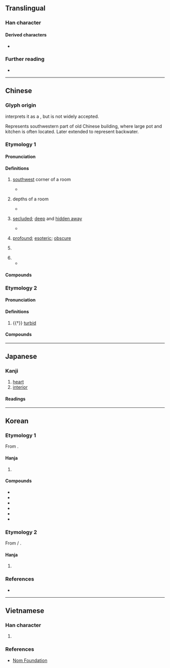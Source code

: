 {{also|奥}}
{{character info}}
==Translingual==
{{ja-forms|[[奥]]|[[奥]]|奧}}

===Han character===
{{Han char|rn=37|rad=大|as=10|sn=13|four=27430|canj=HBK|ids=⿱⿵⿱丿冂釆大}}

====Derived characters====
* {{l|mul|[[𠆇]], [[𨞓]], [[𡒃]], [[𡪿]], [[嶴]], [[擙]], [[㜩]], [[㠗]], [[䐿]], [[𣋉]], [[𣤡]], [[燠]], [[𪴃]], [[𪼣]], [[𤺾]], [[䉛]], [[䜒]], [[𣡉]], [[䴈]], [[𩼈]], [[噢]], [[墺]], [[澳]], [[懊]]}}

===Further reading===
* {{Han ref|kx=0253.190|dkj=05985|dj=0515.140|hdz=10547.031|uh=5967|ud=22887|bh=B6F8|bd=46840}}

----

==Chinese==
{{zh-forms|s=奥|ss=𫤭}}

===Glyph origin===
{{Han etym}}
''{{w|Shuowen}}'' interprets it as a {{Han compound|宀|𢍏|c1=s|c2=p|t1=roof|ls=psc}}, but is not widely accepted.

Represents southwestern part of old Chinese building, where large pot and kitchen is often located. Later extended to represent backwater.

===Etymology 1===

====Pronunciation====
{{zh-pron
|m=ào
|m-s=ngao4
|c=ou3
|c-t=au1
|g=ngau4
|h=pfs=o;gd=au4
|j=ghau3
|mb=āu/ngāu
|md=ó̤
|mn=ml,jj,tw:ò/tw,xm,jj:àu
|mn_note=ò - literary; àu - vernacular
|mn-t=o3
|w=2au
|x=ngau4
|mc=y
|oc=1,1
|cat=a,n,pn
}}

====Definitions====
{{head|zh|Han character}}

# {{zh-o}} [[southwest]] corner of a room
#* {{zh-x|奧 窔 之 間，簟 席 之 上，斂 然 聖 王 之 文 章 具 焉，佛 然 平 世 之 俗 起 焉。|...then by merely facing toward the south wall of his room and sitting upon his mat, the full array of forms and outward signs of the sage king would gather about him, and because of him the customs of a tranquil age would develop abundantly. (translation by John Knoblock)|ref=Xunzi}}
# {{zh-o}} depths of a room
#* {{zh-x|涼 風 始 至，蟋蟀 居 奧。|ref=Huainanzi}}
# {{zh-o}} [[secluded]]; [[deep]] and [[hidden away]]
#* {{zh-x|武都 仙 鎮，龍墟 奧 域。||ref={{w2|zh|王勃}} ({{w|Wang Bo (poet)|Wang Bo}}), {{lang|zh|《益州綿竹縣武都山淨慧寺碑》}}|CL}}
# {{zh-no-solo}} [[profound]]; [[esoteric]]; [[obscure]]
#: {{zh-x|深奧|abstruse; profound; recondite}}
# {{zh-short|奧林匹克|[[Olympics]]}}
#: {{zh-x|^奧運會|the Olympic Games}}
#: {{zh-x|奧數|mathematical olympiad}}
# {{zh-short|奧地利|[[Austria]]}}
#* {{zh-x|中 ^奧 合作 符合 兩 國 和 兩 國 人民 共同 利益。|The Sino-'''Austrian''' cooperation is in the interest of the both countries and their people.|ref='''2018''', ''Joint Statement on the Establishment of Friendly Strategic Partnership between the People's Republic of China and the Republic of Austria''}}

====Compounds====
{{zh-der|fold=1|奧衍|奧林匹克|奧旨|一窺堂奧|奧古斯都|古奧|奧窔|冥奧|奧得河|奧遠|愛奧尼亞|媚奧|奧勒岡州|奧匈帝國|奧會模式|弘奧|奧賽羅|希力奧斯|奧登塞|壼奧|典奧|奧龍|奧陶紀|奧運會|奧運|奧賾|奧草|奧義|奧爾良|奧林比亞|奧斯陸|奧援|奧妙|奧博|奧克蘭|奇奧|奧祕|奧主|奧區|奧德賽|堂奧|奧略|國際奧會|博奧|奧會|奧地利|潭奧|深奧|普奧同盟|探奧索隱|深入堂奧|穾奧|戴奧辛|玄奧|淇奧|新奧爾良|樞奧|研精覃奧|普奧戰爭|貝奧武夫|閫奧|精奧|奧維爾|奧依亞依拉克|奧依托格拉克|奧特貝希|奧跡}}

===Etymology 2===

====Pronunciation====
{{zh-pron
|m=yù
|c=juk1
|dial=n
|oc=2,n
|cat=a
}}

====Definitions====
{{head|zh|Han character}}

# {{†}} [[turbid]]

====Compounds====
{{zh-der|fold=1|奧渫}}

----

==Japanese==
{{ja-kanji forms|奥|奧}}

===Kanji===
{{ja-kanji|grade=|rs=大10|shin=奥}}

# [[heart]]
# [[interior]]

====Readings====
{{ja-readings
|goon=おう,おく
|kanon=おう,いく
|kun=おく-,くま-
}}

----

==Korean==

===Etymology 1===
From {{der|ko|ltc|-}} {{ltc-l|奧|id=1}}.

====Hanja====
{{ko-hanja|깊다|깊을|오}}

# {{hanja form of|오|[[deep]]}}

====Compounds====
{{top2}}
* {{ko-l|심오|being [[profound]]; [[abstruse]]|深奧}}
* {{ko-l|오지|[[remote]] [[area]]|奧地}}
* {{ko-l|오묘|[[profundity]]; [[profoundness]]|奧妙}}
* {{ko-l|비오|[[secrecy]]|祕奧}}
* {{ko-l|오밀조밀|being [[elaborate]]|奧密稠密}}
* {{ko-l|산간오지|interiors of a mountain|山間奧地}}
{{bottom}}

===Etymology 2===
From {{der|ko|ltc|-}} {{zh-l|*奧}} / {{ltc-l|燠|id=3}}.

====Hanja====
{{ko-hanja|따뜻하다|따뜻할|옥}}

# {{lb|ko|literary Chinese}} {{alt form|ko|燠||{{hanja form of|옥|[[warmth]]}}}}

===References===
* {{R:hanjadoc|2120}}

----

==Vietnamese==

===Han character===
{{vi-readings|hanviet=áo|nom=áo|rs=大10}}

# {{rfdef|vi|sort=大10}}

===References===
* [http://nomfoundation.org/common/nom_details.php?codepoint=5967 Nom Foundation]